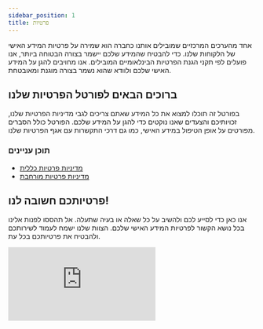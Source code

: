 ```yaml
---
sidebar_position: 1
title: פרטיות
---
```


אחד מהערכים המרכזיים שמובילים אותנו כחברה הוא שמירה על פרטיות המידע האישי של הלקוחות שלנו. כדי להבטיח שהמידע שלכם יישמר בצורה הבטוחה ביותר, אנו פועלים לפי תקני הגנת הפרטיות הבינלאומיים המובילים. אנו מחויבים להגן על המידע האישי שלכם ולוודא שהוא נשמר בצורה מוגנת ומאובטחת.

## ברוכים הבאים לפורטל הפרטיות שלנו

בפורטל זה תוכלו למצוא את כל המידע שאתם צריכים לגבי מדיניות הפרטיות שלנו, זכויותיכם והצעדים שאנו נוקטים כדי להגן על המידע שלכם. הפורטל כולל הסברים מפורטים על אופן הטיפול במידע האישי, כמו גם דרכי התקשרות עם אגף הפרטיות שלנו.

### תוכן עניינים
- [מדיניות פרטיות כללית](docs/privacy/policy/)
- [מדיניות פרטיות מורחבת](docs/privacy/policy/extended-privacy-policy)


## פרטיותכם חשובה לנו!
אנו כאן כדי לסייע לכם ולהשיב על כל שאלה או בעיה שתעלה. אל תהססו לפנות אלינו בכל נושא הקשור לפרטיות המידע האישי שלכם. הצוות שלנו ישמח לעמוד לשירותכם ולהבטיח את פרטיותכם בכל עת.

<div style={{ position: 'relative', height: '40vh', width: '80vh', overflow: 'auto' }}>
  <iframe 
    src="https://forms.ims-network.net/s/clzw9wtrr000ojh81jojsh3vx?embed=true" 
    frameBorder="0" 
    style={{ position: 'absolute', left: '0', top: '0', width: '100%', height: '100%', border: '0' }}>
  </iframe>
</div>
